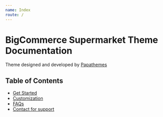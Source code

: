 ```yaml
---
name: Index
route: /
---
```


# BigCommerce Supermarket Theme Documentation


Theme designed and developed by [Papathemes](https://papathemes.com) 

## Table of Contents

* [Get Started](get-started)
* [Customization](customization)
* [FAQs](faqs)
* [Contact for support](https://papathemes.kayako.com/conversation/new/1)
